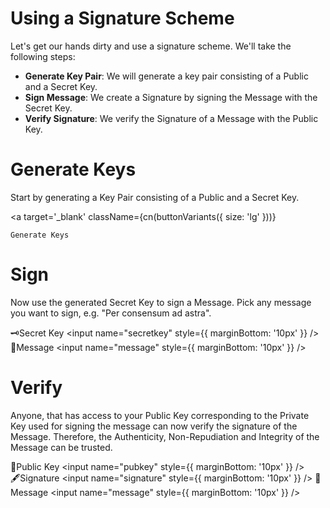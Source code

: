 



# Using a Signature Scheme

Let's get our hands dirty and use a signature scheme. We'll take the following steps:

- **Generate Key Pair**: We will generate a key pair consisting of a Public and a Secret Key.
- **Sign Message**: We create a Signature by signing the Message with the Secret Key.
- **Verify Signature**: We verify the Signature of a Message with the Public Key.

# Generate Keys
Start by generating a Key Pair consisting of a Public and a Secret Key.

<a
    target='_blank'
    className={cn(buttonVariants({ size: 'lg' }))}
>
    Generate Keys
</a>

# Sign
Now use the generated Secret Key to sign a Message. Pick any message you want to sign, e.g. "Per consensum ad astra".

🗝️Secret Key
<input name="secretkey" style={{ marginBottom: '10px' }} />
<br />
📝Message
<input name="message" style={{ marginBottom: '10px' }} />

# Verify
Anyone, that has access to your Public Key corresponding to the Private Key used for signing the message can now verify the signature of the Message. Therefore, the Authenticity, Non-Repudiation and Integrity of the Message can be trusted.

🔑Public Key
<input name="pubkey" style={{ marginBottom: '10px' }} />
<br />
🖋️Signature
<input name="signature" style={{ marginBottom: '10px' }} />
📝Message
<input name="message" style={{ marginBottom: '10px' }} />
